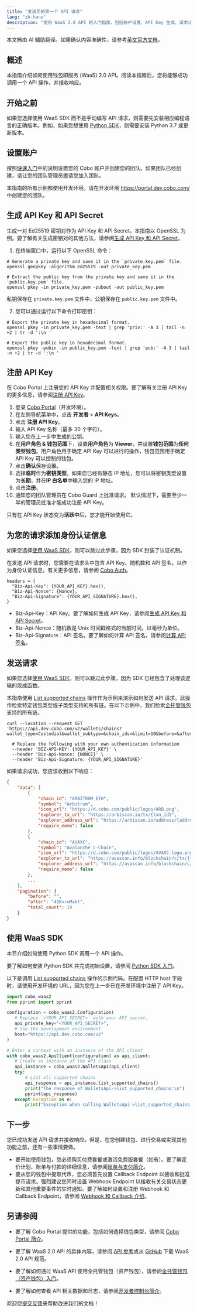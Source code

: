 ```yaml
---
title: "发送您的第一个 API 请求"
lang: "zh-hans"
description: "使用 WaaS 2.0 API 的入门指南，包括帐户设置、API Key 生成、请求认证和发送 API 请求。"
---
```

<Note>本文档由 AI 辅助翻译。如需确认内容准确性，请参考[英文官方文档](https://www.cobo.com/developers/v2/guides/overview/introduction)。</Note>

## 概述

本指南介绍如何使用钱包即服务 (WaaS) 2.0 API。阅读本指南后，您将能够成功调用一个 API 操作，并接收响应。

## 开始之前

如果您选择使用 WaaS SDK 而不是手动编写 API 请求，则需要先安装相应编程语言的正确版本。例如，如果您想使用 [Python SDK](/v2_cn/developer-tools/quickstart-python)，则需要安装 Python 3.7 或更新版本。

## 设置账户

按照[快速入门](https://manuals.cobo.com/cn/portal/quick-start-guide)中的说明设置您的 Cobo 账户并创建您的团队。如果团队已经创建，请让您的团队管理员邀请您加入团队。

<Note>本指南的所有示例都使用开发环境。请在开发环境 https://portal.dev.cobo.com/ 中创建您的团队。</Note>

## 生成 API Key 和 API Secret

生成一对 Ed25519 密钥对作为 API Key 和 API Secret。本指南以 OpenSSL 为例。要了解有关生成密钥对的其他方法，请参阅[生成 API Key 和 API Secret](/v2_cn/guides/overview/cobo-auth#generate-an-api-key-and-an-api-secret)。

1. 在终端窗口中，运行以下 OpenSSL 命令：

```shell
# Generate a private key and save it in the `private.key.pem` file.
openssl genpkey -algorithm ed25519 -out private_key.pem

# Extract the public key from the private key and save it in the `public.key.pem` file.
openssl pkey -in private_key.pem -pubout -out public_key.pem
```

私钥保存在 `private.key.pem` 文件中，公钥保存在 `public.key.pem` 文件中。

2. 您可以通过运行以下命令打印密钥：

```shell
# Export the private key in hexadecimal format.
openssl pkey -in private_key.pem -text | grep 'priv:' -A 3 | tail -n +2 | tr -d ':\n '

# Export the public key in hexadecimal format.
openssl pkey -pubin -in public_key.pem -text | grep 'pub:' -A 3 | tail -n +2 | tr -d ':\n '
```

## 注册 API Key

在 Cobo Portal 上注册您的 API Key 并配置相关权限。要了解有关注册 API Key 的更多信息，请参阅[注册 API Key](https://manuals.cobo.com/cn/portal/developer-console/create-api-key)。

1. 登录 [Cobo Portal](https://portal.dev.cobo.com/login)（开发环境）。
2. 在左侧导航菜单中，点击 **开发者** > **API Keys**。
3. 点击 **注册 API Key**。
4. 输入 API Key 名称（最多 30 个字符）。
5. 输入您在上一步中生成的公钥。
6. 在**用户角色 & 钱包范围**下，设置**用户角色**为 **Viewer**，并设置**钱包范围**为**任何类型钱包**。用户角色用于确定 API Key 可以进行的操作，钱包范围用于确定 API Key 可以控制的钱包。
7. 点击**确认**保存设置。
8. 选择**临时**作为**密钥类型**。<Note>如果您已经有静态 IP 地址，您可以将密钥类型设置为**长期**，并在**IP 白名单**中输入您的 IP 地址。</Note>
9. 点击**注册**。
10. 通知您的团队管理员在 Cobo Guard 上批准请求。
<Note>默认情况下，需要至少一半的管理员批准才能成功注册 API Key。</Note>

只有在 API Key 状态变为**活跃中**后，您才能开始使用它。

## 为您的请求添加身份认证信息

<Note>如果您选择[使用 WaaS SDK](/v2_cn/developer-tools/quickstart-python)，则可以跳过此步骤，因为 SDK 封装了认证机制。</Note>

在发送 API 请求时，您需要在请求头中包含 API Key、随机数和 API 签名，以作为身份认证信息。有关更多信息，请参阅 [Cobo Auth](/v2_cn/guides/overview/cobo-auth)。

```
headers = {
  "Biz-Api-Key": {YOUR_API_KEY}.hex(),
  "Biz-Api-Nonce": {Nonce},
  "Biz-Api-Signature": {YOUR_API_SIGNATURE}.hex(),
}
```

- Biz-Api-Key：API Key。要了解如何生成 API Key，请参阅[生成 API Key 和 API Secret](/v2_cn/guides/overview/cobo-auth#generate-an-api-key-and-an-api-secret)。
- Biz-Api-Nonce：随机数是 Unix 时间戳格式的当前时间，以毫秒为单位。
- Biz-Api-Signature：API 签名。要了解如何计算 API 签名，请参阅[计算 API 签名](/v2_cn/guides/overview/cobo-auth#calculate-the-api-signature)。

## 发送请求

<Note>如果您选择[使用 WaaS SDK](/v2_cn/developer-tools/quickstart-python)，则可以跳过此步骤，因为 SDK 已经包含了处理该逻辑的现成函数。</Note>

本指南使用 [List supported chains](/v2/api-references/wallets/list-supported-chains) 操作作为示例来演示如何发送 API 请求。此操作检索特定钱包类型或子类型支持的所有链。在以下示例中，我们检索[全托管钱包](https://manuals.cobo.com/cn/portal/custodial-wallets/introduction)支持的所有链。

```shell
curl --location --request GET 'https://api.dev.cobo.com/v2/wallets/chains?wallet_type=Custodial&wallet_subtype=&chain_ids=&limit=10&before=&after='
  
  # Replace the following with your own authentication information
  --header 'BIZ-API-KEY: {YOUR_API_KEY}' \
  --header 'Biz-Api-Nonce: {NONCE}' \
  --header 'Biz-Api-Signature: {YOUR_API_SIGNATURE}'

```

如果请求成功，您应该收到以下响应：

```JSON
{
    "data": [
        {
            "chain_id": "ARBITRUM_ETH",
            "symbol": "Arbitrum",
            "icon_url": "https://d.cobo.com/public/logos/ARB.png",
            "explorer_tx_url": "https://arbiscan.io/tx/{txn_id}",
            "explorer_address_url": "https://arbiscan.io/address/{address}",
            "require_memo": false
        },
        {
            "chain_id": "AVAXC",
            "symbol": "Avalanche C-Chain",
            "icon_url": "https://d.cobo.com/public/logos/AVAXC-logo.png",
            "explorer_tx_url": "https://avascan.info/blockchain/c/tx/{txn_id}",
            "explorer_address_url": "https://avascan.info/blockchain/c/address/{address}",
            "require_memo": false
        },
        ...
    ],
    "pagination": {
        "before": "",
        "after": "41KxruMakf",
        "total_count": 19
    }
}
```

## 使用 WaaS SDK

本节介绍如何使用 Python SDK 调用一个 API 操作。

要了解如何安装 Python SDK 并完成初始设置，请参阅 [Python SDK 入门](/v2_cn/developer-tools/quickstart-python)。

以下是调用 [List supported chains](/v2/api-references/wallets/list-supported-chains) 操作的示例代码。在配置 HTTP host 字段时，请使用开发环境的 URL，因为您在上一步已在开发环境中注册了 API Key。

```python
import cobo_waas2
from pprint import pprint

configuration = cobo_waas2.Configuration(
   # Replace `<YOUR_API_SECRET>` with your API secret.
   api_private_key="<YOUR_API_SECRET>",
   # Use the development environment 
   host="https://api.dev.cobo.com/v2"
)

# Enter a context with an instance of the API client
with cobo_waas2.ApiClient(configuration) as api_client:
   # Create an instance of the API class
   api_instance = cobo_waas2.WalletsApi(api_client)
   try:
       # List all supported chains
       api_response = api_instance.list_supported_chains()
       print("The response of WalletsApi->list_supported_chains:\n")
       pprint(api_response)
   except Exception as e:
       print("Exception when calling WalletsApi->list_supported_chains: %s\n" % e)

```

## 下一步

您已成功发送 API 请求并接收响应。但是，在您创建钱包、进行交易或实现其他功能之前，还有一些事情要做。

- 要开始使用钱包，您必须购买付费套餐或激活免费版套餐（如有）。要了解定价计划、账单与付款的详细信息，请参阅[账单与支付简介](https://manuals.cobo.com/cn/portal/bills-and-payments/introduction)。
- 要从您的钱包中提取代币，您必须首先设置 Callback Endpoint 以接收和批准提币请求。强烈建议您同时设置 Webhook Endpoint 以接收有关交易状态更新和其他重要事件的实时通知。要了解如何设置和注册 Webhook 和 Callback Endpoint，请参阅 [Webhook 和 Callback 介绍](/v2_cn/guides/webhooks-callbacks/introduction)。

## 另请参阅

- 要了解 Cobo Portal 提供的功能，包括如何选择钱包类型，请参阅 [Cobo Portal 简介](https://manuals.cobo.com/cn/portal/introduction)。

- 要了解 WaaS 2.0 API 的具体内容，请参阅 [API 参考](/v2/api-references)或从 [GitHub](https://github.com/CoboGlobal/developer-site/blob/master/v2/cobo_waas2_openapi_spec/dev_openapi.yaml) 下载 WaaS 2.0 API 规范。

- 要了解如何通过 WaaS API 使用全托管钱包（资产钱包），请参阅[全托管钱包（资产钱包）入门](/v2_cn/guides/custodial-wallets/get-started-asset-wallets)。

- 要了解如何查看 API 相关数据和日志，请参阅[开发者控制台简介](https://manuals.cobo.com/cn/portal/developer-console/introduction)。

<Tip>欢迎您[提交反馈](https://forms.zohopublic.com/cobo/form/DocumentFeedbackForm/formperma/QvLOhxJv1_JMsJ-1dleZ8Itb_7rzN-LtgvsDdxosoVI)来帮助改进我们的文档！</Tip>